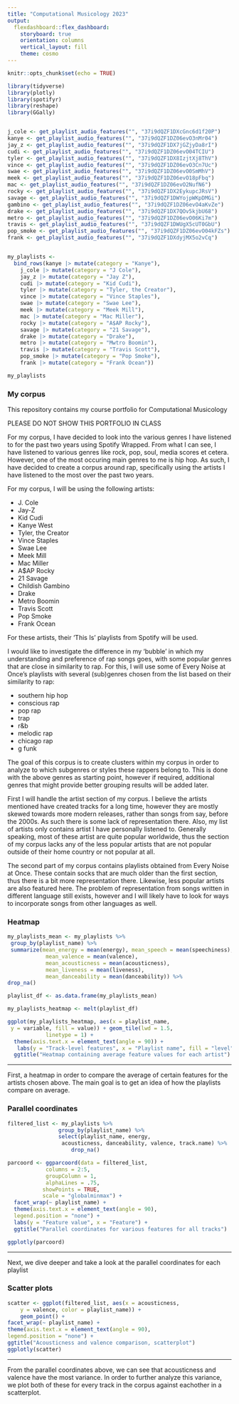 ```yaml
---
title: "Computational Musicology 2023"
output:
  flexdashboard::flex_dashboard:
    storyboard: true
    orientation: columns
    vertical_layout: fill
    theme: cosmo
---
```



```r
knitr::opts_chunk$set(echo = TRUE)

library(tidyverse)
library(plotly)
library(spotifyr)
library(reshape)
library(GGally)


j_cole <- get_playlist_audio_features("", "37i9dQZF1DXcGnc6d1f20P")
kanye <- get_playlist_audio_features("", "37i9dQZF1DZ06evO3nMr04")
jay_z <- get_playlist_audio_features("", "37i9dQZF1DX7jGZjyDa8rI")
cudi <- get_playlist_audio_features("", "37i9dQZF1DZ06evO04TCIU")
tyler <- get_playlist_audio_features("", "37i9dQZF1DX8IzjtXj8ThV")
vince <- get_playlist_audio_features("", "37i9dQZF1DZ06evO3Cn7Uc")
swae <- get_playlist_audio_features("", "37i9dQZF1DZ06evO0SmMhV")
meek <- get_playlist_audio_features("", "37i9dQZF1DZ06evO18pFbq")
mac <- get_playlist_audio_features("", "37i9dQZF1DZ06evO2NufN6")
rocky <- get_playlist_audio_features("", "37i9dQZF1DX2EykupcJRsV")
savage <- get_playlist_audio_features("", "37i9dQZF1DWYojpWKpDMGi")
gambino <- get_playlist_audio_features("", "37i9dQZF1DZ06evO4aKvZe")
drake <- get_playlist_audio_features("", "37i9dQZF1DX7QOv5kjbU68")
metro <- get_playlist_audio_features("", "37i9dQZF1DZ06evO06Ki7m")
travis <- get_playlist_audio_features("", "37i9dQZF1DWUgX5cUT0GbU")
pop_smoke <- get_playlist_audio_features("", "37i9dQZF1DZ06evO04kFZs")
frank <- get_playlist_audio_features("", "37i9dQZF1DXdyjMX5o2vCq")


my_playlists <-
  bind_rows(kanye |> mutate(category = "Kanye"),
    j_cole |> mutate(category = "J Cole"),
    jay_z |> mutate(category = "Jay Z"),
    cudi |> mutate(category = "Kid Cudi"),
    tyler |> mutate(category = "Tyler, the Creator"),
    vince |> mutate(category = "Vince Staples"),
    swae |> mutate(category = "Swae Lee"),
    meek |> mutate(category = "Meek Mill"),
    mac |> mutate(category = "Mac Miller"),
    rocky |> mutate(category = "A$AP Rocky"),
    savage |> mutate(category = "21 Savage"),
    drake |> mutate(category = "Drake"),
    metro |> mutate(category = "Mwtro Boomin"),
    travis |> mutate(category = "Travis Scott"),
    pop_smoke |> mutate(category = "Pop Smoke"),
    frank |> mutate(category = "Frank Ocean"))

my_playlists
```

### My corpus

This repository contains my course portfolio for Computational Musicology

PLEASE DO NOT SHOW THIS PORTFOLIO IN CLASS

For my corpus, I have decided to look into the various genres I have listened to for the past two years using Spotify Wrapped. From what I can see, I have listened to various genres like rock, pop, soul, media scores et cetera. However, one of the most occuring main genres to me is hip hop. As such, I have decided to create a corpus around rap, specifically using the artists I have listened to the most over the past two years.

For my corpus, I will be using the following artists:

- J. Cole
- Jay-Z
- Kid Cudi
- Kanye West
- Tyler, the Creator
- Vince Staples
- Swae Lee
- Meek Mill
- Mac Miller
- A$AP Rocky
- 21 Savage
- Childish Gambino
- Drake
- Metro Boomin
- Travis Scott
- Pop Smoke
- Frank Ocean

For these artists, their 'This Is' playlists from Spotify will be used.

I would like to investigate the difference in my 'bubble' in which my understanding and preference of rap songs goes, with some popular genres that are close in similarity to rap. For this, I will use some of Every Noise at Once's playlists with several (sub)genres chosen from the list based on their similarity to rap:

- southern hip hop
- conscious rap
- pop rap
- trap
- r&b
- melodic rap
- chicago rap
- g funk

The goal of this corpus is to create clusters within my corpus in order to analyze to which subgenres or styles these rappers belong to. This is done with the above genres as starting point, however if required, additional genres that might provide better grouping results will be added later.

First I will handle the artist section of my corpus. I believe the artists mentioned have created tracks for a long time, however they are mostly skewed towards more modern releases, rather than songs from say, before the 2000s. As such there is some lack of representation there. Also,  my list of artists only contains artist I have personally listened to. Generally speaking, most of these artist are quite popular worldwide, thus the section of my corpus lacks any of the less popular artists that are not popular outside of their home country or not popular at all. 

The second part of my corpus contains playlists obtained from Every Noise at Once. These contain socks that are much older than the first section, thus there is a bit more representation there. Likewise, less popular artists are also featured here. The problem of representation from songs written in different language still exists, however and I will likely have to look for ways to incorporate songs from other languages as well.

### Heatmap

```r

my_playlists_mean <- my_playlists %>%
 group_by(playlist_name) %>%
 summarize(mean_energy = mean(energy), mean_speech = mean(speechiness),
            mean_valence = mean(valence),
            mean_acousticness = mean(acousticness),
            mean_liveness = mean(liveness),
            mean_danceability = mean(danceability)) %>%
drop_na()

playlist_df <- as.data.frame(my_playlists_mean)

my_playlists_heatmap <- melt(playlist_df)

ggplot(my_playlists_heatmap, aes(x = playlist_name,
 y = variable, fill = value)) + geom_tile(lwd = 1.5,
            linetype = 1) +
  theme(axis.text.x = element_text(angle = 90)) +
   labs(y = "Track-level features", x = "Playlist name", fill = "level") +
  ggtitle("Heatmap containing average feature values for each artist")

```

***
 
First, a heatmap in order to compare the average of certain features for the artists chosen above. The main goal is to get an idea of how the playlists compare on average.

### Parallel coordinates

```r
filtered_list <- my_playlists %>%
                group_by(playlist_name) %>%
                select(playlist_name, energy,
                 acousticness, danceability, valence, track.name) %>%
                    drop_na()

parcoord <- ggparcoord(data = filtered_list,
            columns = 2:5,
            groupColumn = 1,
            alphaLines = .75,
           showPoints = TRUE,
           scale = "globalminmax") +
  facet_wrap(~ playlist_name) +
  theme(axis.text.x = element_text(angle = 90),
  legend.position = "none") +
  labs(y = "Feature value", x = "Feature") +
  ggtitle("Parallel coordinates for various features for all tracks")

ggplotly(parcoord)
```

***

Next, we dive deeper and take a look at the parallel coordinates for each playlist

### Scatter plots

```r

scatter <- ggplot(filtered_list, aes(x = acousticness,
    y = valence, color = playlist_name)) +
    geom_point() +
facet_wrap(~ playlist_name) +
theme(axis.text.x = element_text(angle = 90),
legend.position = "none") +
ggtitle("Acousticness and valence comparison, scatterplot")
ggplotly(scatter)
```

***

From the parallel coordinates above, we can see that acousticness and valence have the most variance. In order to further analyze this variance, we plot both of these for every track in the corpus against eachother in a scatterplot.
